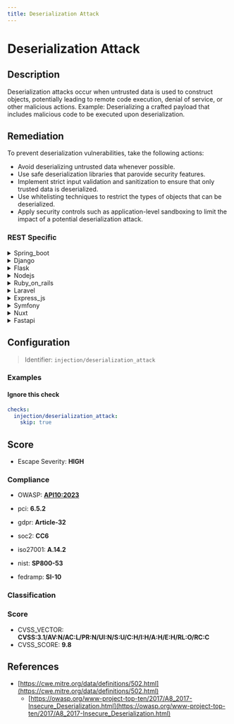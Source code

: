 ```yaml
---
title: Deserialization Attack
---
```


# Deserialization Attack

## Description

Deserialization attacks occur when untrusted data is used to construct objects, potentially leading to remote code execution, denial of service, or other malicious actions.
Example: Deserializing a crafted payload that includes malicious code to be executed upon deserialization.


## Remediation

To prevent deserialization vulnerabilities, take the following actions:
- Avoid deserializing untrusted data whenever possible.
- Use safe deserialization libraries that parovide security features.
- Implement strict input validation and sanitization to ensure that only trusted data is deserialized.
- Use whitelisting techniques to restrict the types of objects that can be deserialized.
- Apply security controls such as application-level sandboxing to limit the impact of a potential deserialization attack.



### REST Specific

<details>
    <summary>Spring_boot</summary>

Use a secure deserialization library like Jackson with a safe module configuration. Avoid using Java native serialization and enforce strict input validation. Implement a whitelist of allowed classes for deserialization and apply security controls to limit the impact of any exploitation attempts.

</details>

<details>
    <summary>Django</summary>

Use Django's built-in JSON deserialization mechanisms and avoid custom deserialization code. Implement strict input validation and whitelisting of acceptable object types. Regularly update Django to benefit from security patches.

</details>

<details>
    <summary>Flask</summary>

Use secure deserialization libraries such as itsdangerous to handle untrusted data. Validate and sanitize inputs before deserialization and avoid using pickle or other unsafe methods. Implement security controls to sandbox deserialization processes.

</details>

<details>
    <summary>Nodejs</summary>

Use libraries like `serialize-javascript` and `safe-eval` to handle deserialization securely. Avoid using `eval()` or `Function()` to process deserialized data. Validate all inputs and use a strict schema to define acceptable data structures.

</details>

<details>
    <summary>Ruby_on_rails</summary>

Use Rails' built-in mechanisms for safe deserialization, such as JSON.parse. Avoid using YAML.load or Marshal.load with untrusted data. Enforce input validation and use a whitelist approach for deserializable classes.

</details>

<details>
    <summary>Laravel</summary>

Use Laravel's native serialization mechanisms to handle data securely. Avoid using PHP's `unserialize()` on untrusted data. Validate and sanitize inputs before processing and enforce strict type checks.

</details>

<details>
    <summary>Express_js</summary>

Use secure libraries for deserialization in Express.js applications. Validate and sanitize all inputs before deserialization and avoid using `eval()` or other unsafe methods. Implement strict schema validation to ensure only trusted data is processed.

</details>

<details>
    <summary>Symfony</summary>

Use Symfony's Serializer component securely by validating and sanitizing inputs. Avoid using `unserialize()` on untrusted data and enforce strict class type whitelisting. Regularly update Symfony components to incorporate security fixes.

</details>

<details>
    <summary>Nuxt</summary>

Use secure libraries for deserialization in Nuxt.js applications. Validate and sanitize all inputs before deserialization and avoid using unsafe methods like `eval()`. Implement strict schema validation to ensure only trusted data is processed.

</details>

<details>
    <summary>Fastapi</summary>

Use Pydantic models in FastAPI to validate and deserialize data securely. Avoid using `eval()` or other unsafe methods for processing deserialized data. Enforce strict schema validation and regularly update dependencies to benefit from security patches.

</details>

## Configuration

> Identifier: `injection/deserialization_attack`



### Examples



#### Ignore this check

```yaml
checks:
  injection/deserialization_attack:
    skip: true
```




## Score

- Escape Severity: **<span className="high-severity">HIGH</span>**

### Compliance

- OWASP: **[API10:2023](https://github.com/OWASP/API-Security/blob/master/editions/2023/en/0xaa-unsafe-consumption-of-apis.md)**
- pci: **6.5.2**
- gdpr: **Article-32**
- soc2: **CC6**

- iso27001: **A.14.2**
- nist: **SP800-53**
- fedramp: **SI-10**

### Classification






### Score

- CVSS_VECTOR: **CVSS:3.1/AV:N/AC:L/PR:N/UI:N/S:U/C:H/I:H/A:H/E:H/RL:O/RC:C**
- CVSS_SCORE: **9.8**

## References

- [https://cwe.mitre.org/data/definitions/502.html](https://cwe.mitre.org/data/definitions/502.html)
  - [https://owasp.org/www-project-top-ten/2017/A8_2017-Insecure_Deserialization.html](https://owasp.org/www-project-top-ten/2017/A8_2017-Insecure_Deserialization.html)
  